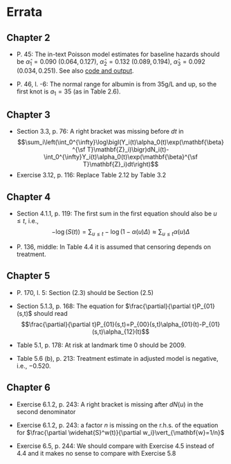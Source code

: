 # Errata {.unnumbered #sec-errata}

## Chapter 2

-   P. 45: The in-text Poisson model estimates for baseline hazards should be $\widehat{\alpha}_1 = 0.090$ $(0.064, 0.127)$, $\widehat{\alpha}_2 = 0.132$ $(0.089, 0.194)$, $\widehat{\alpha}_3 = 0.092$ $(0.034, 0.251)$. See also [code and output](Ch2.html#sec-ch2-pbc3-poisson).

-   P. 46, l. -6: The normal range for albumin is from 35g/L and up, so the first knot is $a_1=35$ (as in Table 2.6).

## Chapter 3

-   Section 3.3, p. 76: A right bracket was missing before $dt$ in $$\sum_i\left(\int_0^{\infty}\log\bigl(Y_i(t)\alpha_0(t)\exp(\mathbf{\beta}^{\sf T}\mathbf{Z}_i)\bigr)dN_i(t)-\int_0^{\infty}Y_i(t)\alpha_0(t)\exp(\mathbf{\beta}^{\sf T}\mathbf{Z}_i)dt\right)$$
-   Exercise 3.12, p. 116: Replace Table 2.12 by Table 3.2

## Chapter 4

-   Section 4.1.1, p. 119: The first sum in the first equation should also be $u\leq t$, i.e., 
$$-\log(S(t))=\sum_{u\leq t}-\log(1-\alpha(u)\Delta) \approx \sum_{u\leq t}\alpha(u)\Delta$$

-   P. 136, middle: In Table 4.4 it is assumed that censoring depends on treatment.



## Chapter 5

-   P. 170, l. 5: Section (2.3) should be Section (2.5)

-   Section 5.1.3, p. 168: The equation for $\frac{\partial}{\partial t}P_{01}(s,t)$ should read $$\frac{\partial}{\partial t}P_{01}(s,t)=P_{00}(s,t)\alpha_{01}(t)-P_{01}(s,t)\alpha_{12}(t)$$

-   Table 5.1, p. 178: At risk at landmark time 0 should be $2009$.

-   Table 5.6 (b), p. 213: Treatment estimate in adjusted model is negative, i.e., $-0.520$.

## Chapter 6

-   Exercise 6.1.2, p. 243: A right bracket is missing after $dN(u)$ in the second denominator

-   Exercise 6.1.2, p. 243: a factor $n$ is missing on the r.h.s. of the equation for $\frac{\partial \widehat{S}^w(t)}{\partial w_i}\vert_{\mathbf{w}=1/n}$

-   Exercise 6.5, p. 244: We should compare with Exercise 4.5 instead of 4.4 and it makes no sense to compare with Exercise 5.8
